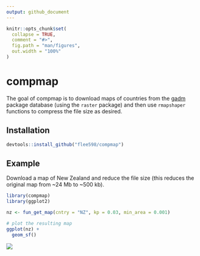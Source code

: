 ```yaml
---
output: github_document
---
```


<!-- README.md is generated from README.Rmd. Please edit that file -->

```r
knitr::opts_chunk$set(
  collapse = TRUE,
  comment = "#>",
  fig.path = "man/figures",
  out.width = "100%"
)
```

# compmap

<!-- badges: start -->
<!-- badges: end -->

The goal of compmap is to download maps of countries from the [gadm](https://gadm.org) package database (using the `raster` package) and then use `rmapshaper` functions to compress the file size as desired. 

## Installation

``` r
devtools::install_github("flee598/compmap")
```

## Example
Download a map of New Zealand and reduce the file size (this reduces the original map from ~24 Mb to ~500 kb).
```r
library(compmap)
library(ggplot2)

nz <- fun_get_map(cntry = "NZ", kp = 0.03, min_area = 0.001)

# plot the resulting map
ggplot(nz) +
  geom_sf()
```

![](man/figures/nz_map.png)


